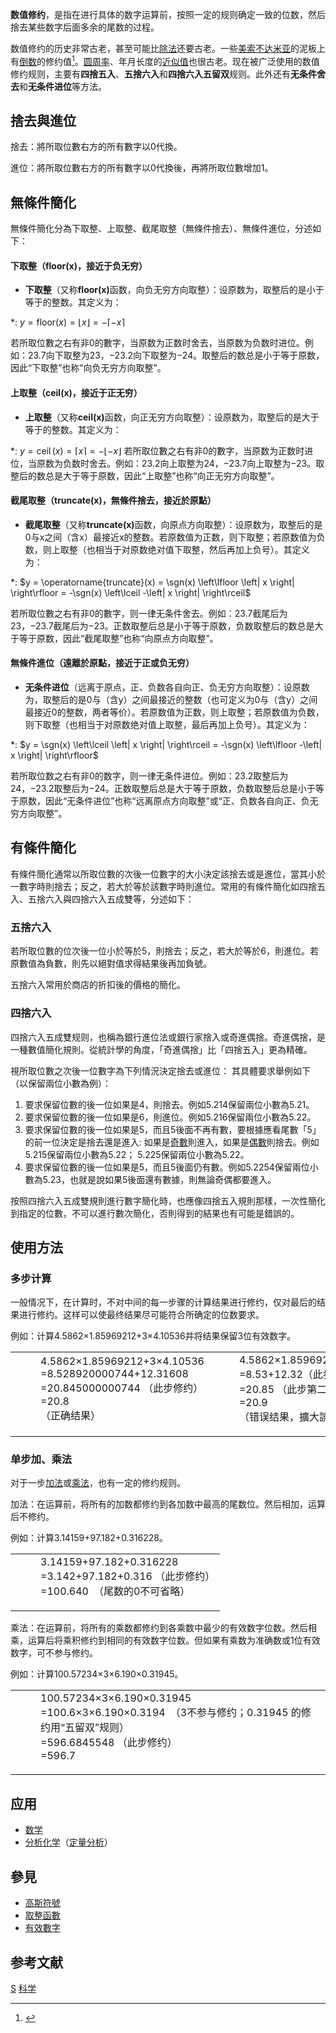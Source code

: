 {{NoteTA
|1 = zh-cn:修约; zh-tw:簡化;
|2 = zh-cn:留双; zh-tw:成雙;
}}
'''数值修约'''，是指在进行具体的数字运算前，按照一定的规则确定一致的位数，然后捨去某些数字后面多余的尾数的过程。

数值修约的历史非常古老，甚至可能比[[除法|除法]]还要古老。一些[[美索不达米亚|美索不达米亚]]的泥板上有[[倒数|倒数]]的修约值<ref>{{Cite web |url=http://it.stlawu.edu/%7Edmelvill/mesomath/tablets/YBC7289.html |title="YBC 7289 clay tablet" |author=Duncan J. Melville |year=2006 |accessdate=2014-02-18 |archive-date=2012-08-13 |archive-url=https://web.archive.org/web/20120813054036/http://it.stlawu.edu/%7Edmelvill/mesomath/tablets/YBC7289.html |dead-url=yes }}</ref>。[[圆周率|圆周率]]、年月长度的[[近似值|近似值]]也很古老。现在被广泛使用的数值修约规则，主要有'''四捨五入'''、'''五捨六入'''和'''四捨六入五留双'''规则。此外还有'''无条件舍去'''和'''无条件进位'''等方法。

== 捨去與進位 ==
捨去：將所取位數右方的所有數字以0代換。

進位：將所取位數右方的所有數字以0代換後，再將所取位數增加1。

== 無條件簡化 ==

無條件簡化分為下取整、上取整、截尾取整（無條件捨去）、無條件進位，分述如下：

====下取整（floor(x)，接近于负无穷）====

{{see also|取整函数}}
* '''下取整'''（又称'''floor(x)'''函数，向负无穷方向取整）：设原数为{{var|x}}，取整后的{{var|y}}是小于等于{{var|x}}的整数。其定义为：

*: <math>y = \mathrm{floor}(x) = \left\lfloor x \right\rfloor = -\left\lceil -x \right\rceil</math>

若所取位數之右有非0的數字，当原数为正数时舍去，当原数为负数时进位。例如：23.7向下取整为23，−23.2向下取整为−24。取整后的数总是小于等于原数，因此“下取整”也称“向负无穷方向取整”。

====上取整（ceil(x)，接近于正无穷）====

{{see also|取整函数}}

*'''上取整'''（又称'''ceil(x)'''函数，向正无穷方向取整）：设原数为{{var|x}}，取整后的{{var|y}}是大于等于{{var|x}}的整数。其定义为：

*: <math>y = \operatorname{ceil}(x) = \left\lceil x \right\rceil = -\left\lfloor -x \right\rfloor</math>
若所取位數之右有非0的數字，当原数为正数时进位，当原数为负数时舍去。例如：23.2向上取整为24，−23.7向上取整为−23。取整后的数总是大于等于原数，因此“上取整”也称“向正无穷方向取整”。

====截尾取整（truncate(x)，無條件捨去，接近於原點）====

{{see also|截尾函数}}

*'''截尾取整'''（又称'''truncate(x)'''函数，向原点方向取整）：设原数为{{var|x}}，取整后的{{var|y}}是0与x之间（含x）最接近x的整数。若原数值为正数，则下取整；若原数值为负数，则上取整（也相当于对原数绝对值下取整，然后再加上负号）。其定义为：

*: <math>y = \operatorname{truncate}(x) = \sgn(x) \left\lfloor \left| x \right| \right\rfloor = -\sgn(x) \left\lceil -\left| x \right| \right\rceil</math>

若所取位數之右有非0的數字，则一律无条件舍去。例如：23.7截尾后为23，−23.7截尾后为−23。正数取整后总是小于等于原数，负数取整后的数总是大于等于原数，因此“截尾取整”也称“向原点方向取整”。

====無條件進位（遠離於原點，接近于正或负无穷）====

* '''无条件进位'''（远离于原点，正、负数各自向正、负无穷方向取整）：设原数为{{var|x}}，取整后的{{var|y}}是0与{{var|y}}（含y）之间最接近{{var|x}}的整数（也可定义为0与{{var|y}}（含y）之间最接近0的整数，两者等价）。若原数值为正数，则上取整；若原数值为负数，则下取整（也相当于对原数绝对值上取整，最后再加上负号）。其定义为：

*: <math>y = \sgn(x) \left\lceil \left| x \right| \right\rceil = -\sgn(x) \left\lfloor -\left| x \right| \right\rfloor</math>

若所取位数之右有非0的数字，则一律无条件进位。例如：23.2取整后为24，−23.2取整后为−24。正数取整后总是大于等于原数，负数取整后总是小于等于原数，因此“无条件进位”也称“远离原点方向取整”或“正、负数各自向正、负无穷方向取整”。

== 有條件簡化 ==
有條件簡化通常以所取位數的次後一位數字的大小決定該捨去或是進位，當其小於一數字時則捨去；反之，若大於等於該數字時則進位。常用的有條件簡化如四捨五入、五捨六入與四捨六入五成雙等，分述如下：

=== 五捨六入 ===
若所取位數的位次後一位小於等於5，則捨去；反之，若大於等於6，則進位。若原數值為負數，則先以絕對值求得結果後再加負號。

五捨六入常用於商店的折扣後的價格的簡化。

=== 四捨六入 ===
四捨六入五成雙规则，也稱為銀行進位法或銀行家捨入或奇進偶捨。奇進偶捨，是一種數值簡化規則。從統計學的角度，「奇進偶捨」比「四捨五入」更為精確。

視所取位數之次後一位數字為下列情況決定捨去或進位：
其具體要求舉例如下（以保留兩位小數為例）：

# 要求保留位數的後一位如果是4，則捨去。例如5.214保留兩位小數為5.21。
# 要求保留位數的後一位如果是6，則進位。例如5.216保留兩位小數為5.22。
# 要求保留位數的後一位如果是5，而且5後面不再有數，要根據應看尾數「5」的前一位決定是捨去還是進入: 如果是[[奇數和偶數|奇數]]則進入，如果是[[奇數和偶數|偶數]]則捨去。例如5.215保留兩位小數為5.22； 5.225保留兩位小數為5.22。
# 要求保留位數的後一位如果是5，而且5後面仍有數。例如5.2254保留兩位小數為5.23，也就是說如果5後面還有數據，則無論奇偶都要進入。

按照四捨六入五成雙規則進行數字簡化時，也應像四捨五入規則那樣，一次性簡化到指定的位數，不可以進行數次簡化，否則得到的結果也有可能是錯誤的。

== 使用方法 ==
=== 多步计算 ===
一般情况下，在计算时，不对中间的每一步骤的计算结果进行修约，仅对最后的结果进行修约。这样可以使最终结果尽可能符合所确定的位数要求。

例如：计算4.5862×1.85969212+3×4.10536并将结果保留3位有效数字。

{| border=0
|-
| valign=top |
:4.5862×1.85969212+3×4.10536
:=8.528920000744+12.31608
:=20.845000000744  （此步修约）
:=20.8
:（正确结果）

| valign=top |
:4.5862×1.85969212+3×4.10536
:=8.53+12.32（此步第一次修约）
:=20.85  （此步第二次修约）
:=20.9
:（错误结果，擴大誤差）
|}

=== 单步加、乘法 ===
对于一步[[加法|加法]]或[[乘法|乘法]]，也有一定的修约规则。

加法：在运算前，将所有的加数都修约到各加数中最高的尾数位。然后相加，运算后不修约。

例如：计算3.14159+97.182+0.316228。

{| border=0
|-
| valign=top |
:3.14159+97.182+0.316228
:=3.142+97.182+0.316  （此步修约）
:=100.640　（尾数的0不可省略）
|}

乘法：在运算前，将所有的乘数都修约到各乘数中最少的有效数字位数。然后相乘，运算后将乘积修约到相同的有效数字位数。但如果有乘数为准确数或1位有效数字，可不参与修约。

例如：计算100.57234×3×6.190×0.31945。

{| border=0
|-
| valign=top |
:100.57234×3×6.190×0.31945
:=100.6×3×6.190×0.3194　（3不参与修约；0.31945 的修约用“五留双”规则）
:=596.6845548  （此步修约）
:=596.7
|}

== 应用 ==
* [[数学|数学]]
* [[分析化学|分析化学]]（[[定量分析|定量分析]]）

== 參見 ==
* [[高斯符號|高斯符號]]
* [[取整函數|取整函數]]
* [[有效數字|有效數字]]

== 参考文献 ==
{{Reflist}}

[[Category:算术|S]]
[[Category:规则|科学]]